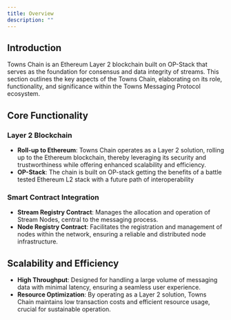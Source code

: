 ```yaml
---
title: Overview
description: ""
---
```


## Introduction

Towns Chain is an Ethereum Layer 2 blockchain built on OP-Stack that serves as the foundation for consensus and data integrity of streams. This section outlines the key aspects of the Towns Chain, elaborating on its role, functionality, and significance within the Towns Messaging Protocol ecosystem.

## Core Functionality

### Layer 2 Blockchain

- **Roll-up to Ethereum**: Towns Chain operates as a Layer 2 solution, rolling up to the Ethereum blockchain, thereby leveraging its security and trustworthiness while offering enhanced scalability and efficiency.
- **OP-Stack**: The chain is built on OP-stack getting the benefits of a battle tested Ethereum L2 stack with a future path of interoperability

### Smart Contract Integration

- **Stream Registry Contract**: Manages the allocation and operation of Stream Nodes, central to the messaging process.
- **Node Registry Contract**: Facilitates the registration and management of nodes within the network, ensuring a reliable and distributed node infrastructure.

## Scalability and Efficiency

- **High Throughput**: Designed for handling a large volume of messaging data with minimal latency, ensuring a seamless user experience.
- **Resource Optimization**: By operating as a Layer 2 solution, Towns Chain maintains low transaction costs and efficient resource usage, crucial for sustainable operation.